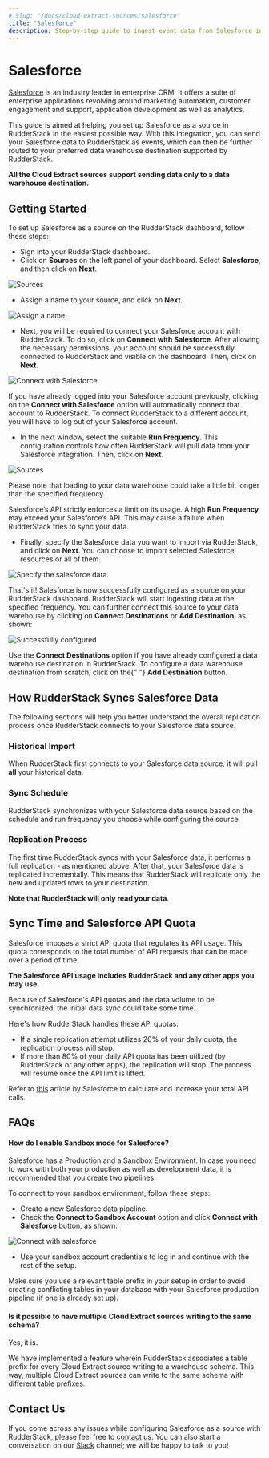 ```yaml
---
# slug: "/docs/cloud-extract-sources/salesforce"
title: "Salesforce"
description: Step-by-step guide to ingest event data from Salesforce into RudderStack
---
```


# Salesforce

[Salesforce](https://www.salesforce.com/in/?ir=1) is an industry leader in enterprise CRM. It offers a suite of enterprise applications revolving around marketing automation, customer engagement and support, application development as well as analytics.

This guide is aimed at helping you set up Salesforce as a source in RudderStack in the easiest possible way. With this integration, you can send your Salesforce data to RudderStack as events, which can then be further routed to your preferred data warehouse destination supported by RudderStack.

<div class="infoBlock">

<strong>All the Cloud Extract sources support sending data only to a data warehouse destination.</strong>

</div>

## Getting Started

To set up Salesforce as a source on the RudderStack dashboard, follow these steps:

- Sign into your RudderStack dashboard.
- Click on **Sources** on the left panel of your dashboard. Select **Salesforce**, and then click on **Next**.

<!--<img src="../../../images/assets/1 (5).png" />-->

<img src="../../../images/assets/1 (5).png" alt="Sources" />

- Assign a name to your source, and click on **Next**.

<!--<img src="../../../images/assets/2 (7).png" />-->

<img src="../../../images/assets/2 (7).png" alt="Assign a name" />

- Next, you will be required to connect your Salesforce account with RudderStack. To do so, click on **Connect with Salesforce**. After allowing the necessary permissions, your account should be successfully connected to RudderStack and visible on the dashboard. Then, click on **Next**.

<!--<img src="../../../images/assets/3 (5).png" />-->

<img src="../../../images/assets/3 (5).png" alt="Connect with Salesforce" />

<div class="successBlock">

  If you have already logged into your Salesforce account previously, clicking
  on the <strong>Connect with Salesforce</strong> option will automatically
  connect that account to RudderStack. To connect RudderStack to a different
  account, you will have to log out of your Salesforce account.
</div>

- In the next window, select the suitable **Run Frequency**. This configuration controls how often RudderStack will pull data from your Salesforce integration. Then, click on **Next**.

<!--<img src="../../../images/assets/4 (6).png" />-->

<img src="../../../images/assets/4 (6).png" alt="Sources" />

<div class="infoBlock">

Please note that loading to your data warehouse could take a little bit longer than the specified frequency.

</div>

<div class="warningBlock">

Salesforce’s API strictly enforces a limit on its usage. A high <strong>Run Frequency</strong> may exceed your Salesforce’s API. This may cause a failure when RudderStack tries to sync your data.

</div>

- Finally, specify the Salesforce data you want to import via RudderStack, and click on **Next**. You can choose to import selected Salesforce resources or all of them.

<!--<img src="../../../images/assets/5 (5).png" />-->

<img src="../../../images/assets/5 (5).png" alt="Specify the salesforce data" />

That's it! Salesforce is now successfully configured as a source on your RudderStack dashboard. RudderStack will start ingesting data at the specified frequency. You can further connect this source to your data warehouse by clicking on **Connect Destinations** or **Add Destination**, as shown:

<!--<img src="../../../images/assets/6 (4).png" />-->

<img src="../../../images/assets/6 (4).png" alt="Successfully configured" />

<div class="successBlock">

  Use the <strong>Connect Destinations</strong> option if you have already
  configured a data warehouse destination in RudderStack. To configure a data
  warehouse destination from scratch, click on the{" "}
  <strong>Add Destination</strong> button.
</div>

## How RudderStack Syncs Salesforce Data

The following sections will help you better understand the overall replication process once RudderStack connects to your Salesforce data source.

### Historical Import

When RudderStack first connects to your Salesforce data source, it will pull **all** your historical data.

### Sync Schedule

RudderStack synchronizes with your Salesforce data source based on the schedule and run frequency you choose while configuring the source.

### Replication Process

The first time RudderStack syncs with your Salesforce data, it performs a full replication - as mentioned above. After that, your Salesforce data is replicated incrementally. This means that RudderStack will replicate only the new and updated rows to your destination.

<div class="infoBlock">

<strong>Note that RudderStack will only read your data</strong>.

</div>

## Sync Time and Salesforce API Quota

Salesforce imposes a strict API quota that regulates its API usage. This quota corresponds to the total number of API requests that can be made over a period of time.

<div class="infoBlock">

<strong>The Salesforce API usage includes RudderStack and any other apps you may use.</strong>

</div>

<div class="warningBlock">

Because of Salesforce's API quotas and the data volume to be synchronized, the initial data sync could take some time.

</div>

Here's how RudderStack handles these API quotas:

- If a single replication attempt utilizes 20% of your daily quota, the replication process will stop.
- If more than 80% of your daily API quota has been utilized \(by RudderStack or any other apps\), the replication will stop. The process will resume once the API limit is lifted.

<div class="infoBlock">

Refer to <a href="https://developer.salesforce.com/docs/atlas.en-us.salesforce_app_limits_cheatsheet.meta/salesforce_app_limits_cheatsheet/salesforce_app_limits_platform_api.htm">this</a> article by Salesforce to calculate and increase your total API calls.

</div>

## FAQs

#### How do I enable Sandbox mode for Salesforce?

Salesforce has a Production and a Sandbox Environment. In case you need to work with both your production as well as development data, it is recommended that you create two pipelines.

To connect to your sandbox environment, follow these steps:

- Create a new Salesforce data pipeline.
- Check the **Connect to Sandbox Account** option and click **Connect with Salesforce** button, as shown:

<!-- <img src="../../../images/assets/sf_sandbox_1-736x141.png" />-->

<img
  src="../../../images/assets/sf_sandbox_1-736x141.png"
  alt="Connect with salesforce"
/>

- Use your sandbox account credentials to log in and continue with the rest of the setup.

<div class="warningBlock">

Make sure you use a relevant table prefix in your setup in order to avoid creating conflicting tables in your database with your Salesforce production pipeline (if one is already set up).

</div>

#### Is it possible to have multiple Cloud Extract sources writing to the same schema?

Yes, it is.

We have implemented a feature wherein RudderStack associates a table prefix for every Cloud Extract source writing to a warehouse schema. This way, multiple Cloud Extract sources can write to the same schema with different table prefixes.

## Contact Us

If you come across any issues while configuring Salesforce as a source with RudderStack, please feel free to [contact us](mailto:%20docs@rudderstack.com). You can also start a conversation on our [Slack](https://rudderstack.com/join-rudderstack-slack-community) channel; we will be happy to talk to you!
